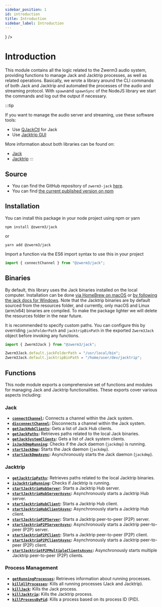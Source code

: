 ```yaml
---
sidebar_position: 1
id: introduction
title: Introduction
sidebar_label: Introduction
---
```



<div
  style={{ marginBottom: "10px", display: "flex", justifyContent: "flex-end" }}
>
  <LinkButton
    label="GitHub Repository"
    link="https://github.com/aifoon/zwerm3-jack"
    icon={<FaGithub />}
  />
</div>

# Introduction

This module contains all the logic related to the Zwerm3 audio system, providing functions to manage Jack and Jacktrip processes, as well as related operations. Basically, we wrote a library around the CLI commands of both Jack and Jacktrip and automated the processes of the audio and streaming protocol. With `spawn`and `spawnSync` of the NodeJS library we start the commands and log out the output if necessary.

:::tip

If you want to manage the audio server and streaming, use these software tools:

- Use [QJackCtl](https://qjackctl.sourceforge.io/) for Jack
- Use [Jacktrip GUI](https://github.com/jacktrip/jacktrip/releases)

More information about both libraries can be found on:

- [Jack](https://jackaudio.org/)
- [Jacktrip](https://jacktrip.github.io/jacktrip/)
  :::

## Source

- You can find the GitHub repository of `zwerm3-jack` [here](https://github.com/aifoon/zwerm3-jack).
- You can find [the current published version on npm](https://www.npmjs.com/package/@zwerm3/jack)

## Installation

You can install this package in your node project using npm or yarn

```
npm install @zwerm3/jack
```

or

```
yarn add @zwerm3/jack
```

Import a function via the ES6 import syntax to use this in your project

```typescript
import { connectChannel } from "@zwerm3/jack";
```

## Binaries

By default, this library uses the Jack binaries installed on the local computer. Installation can be done [via HomeBrew on macOS](https://formulae.brew.sh/formula/jack#default) or [by following the jack docs for Windows](https://jackaudio.org/faq/jack_on_windows.html). Note that the Jacktrip binaries are by default sourced from the resources folder, and currently, only macOS and Linux (arm/x64) binaries are compiled. To make the package lighter we will delete the resources folder in the near future.

It is recommended to specify custom paths. You can configure this by overriding `jackFolderPath` and `jacktripBinPath` in the exported `Zwerm3Jack` object before invoking any functions.

```typescript
import { Zwerm3Jack } from "@zwerm3/jack";

Zwerm3Jack.default.jackFolderPath = "/usr/local/bin";
Zwerm3Jack.default.jacktripBinPath = "/home/user/dev/jacktrip";
```

## Functions

This node module exports a comprehensive set of functions and modules for managing Jack and Jacktrip functionalities. These exports cover various aspects including:

### Jack

- **[`connectChannel`](jack#connectchannel):** Connects a channel within the Jack system.
- **[`disconnectChannel`](jack#disconnectchannel):** Disconnects a channel within the Jack system.
- **[`getJackHubClients`](jack#getjackhubclients):** Gets a list of Jack Hub clients.
- **[`getJackPaths`](jack#getjackpaths):** Retrieves paths related to the local Jack binaries.
- **[`getJackSystemClients`](jack#getjacksystemclients):** Gets a list of Jack system clients.
- **[`isJackDmpRunning`](jack#isjackdmprunning):** Checks if the Jack daemon (`jackdmp`) is running.
- **[`startJackDmp`](jack#startjackdmp):** Starts the Jack daemon (`jackdmp`).
- **[`startJackDmpAsync`](jack#startjackdmpasync):** Asynchronously starts the Jack daemon (`jackdmp`).

### Jacktrip

- **[`getJacktripPaths`](jacktrip#getjacktrippaths):** Retrieves paths related to the local Jacktrip binaries.
- **[`isJacktripRunning`](jacktrip#isjacktriprunning):** Checks if Jacktrip is running.
- **[`startJacktripHubServer`](jacktrip#startjacktriphubserver):** Starts a Jacktrip Hub server.
- **[`startJacktripHubServerAsync`](jacktrip#startjacktriphubserverasync):** Asynchronously starts a Jacktrip Hub server.
- **[`startJacktripHubClient`](jacktrip#startjacktriphubclient):** Starts a Jacktrip Hub client.
- **[`startJacktripHubClientAsync`](jacktrip#startjacktriphubclientasync):** Asynchronously starts a Jacktrip Hub client.
- **[`startJacktripP2PServer`](jacktrip#startjacktripp2pserver):** Starts a Jacktrip peer-to-peer (P2P) server.
- **[`startJacktripP2PServerAsync`](jacktrip#startjacktripp2pserverasync):** Asynchronously starts a Jacktrip peer-to-peer (P2P) server.
- **[`startJacktripP2PClient`](jacktrip#startjacktripp2pclient):** Starts a Jacktrip peer-to-peer (P2P) client.
- **[`startJacktripP2PClientAsync`](jacktrip#startjacktripp2pclientasync):** Asynchronously starts a Jacktrip peer-to-peer (P2P) client.
- **[`startJacktriptP2PMultipleClientsAsync`](jacktrip#startjacktriptp2pmultipleclientsasync):** Asynchronously starts multiple Jacktrip peer-to-peer (P2P) clients.

### Process Management

- **[`getRunningProcesses`](process-management#getrunningprocesses):** Retrieves information about running processes.
- **[`killAllProcesses`](process-management#killallprocesses):** Kills all running processes (Jack and Jacktrip).
- **[`killJack`](process-management#killjack):** Kills the Jack process.
- **[`killJacktrip`](process-management#killjacktrip):** Kills the Jacktrip process.
- **[`killProcessByPid`](process-management#killprocessbypid):** Kills a process based on its process ID (PID).
